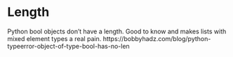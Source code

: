 # Length


Python bool objects don't have a length. Good to know and makes lists with mixed element types a real pain.
https://bobbyhadz.com/blog/python-typeerror-object-of-type-bool-has-no-len